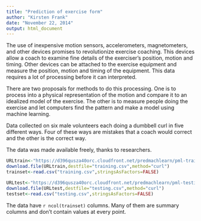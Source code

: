 ```yaml
---
title: "Prediction of exercise form"
author: "Kirsten Frank"
date: "November 22, 2014"
output: html_document
---
```



The use of inexpensive motion sensors, accelerometers, magnetometers,  and other devices promises to revolutionize exercise coaching. This devices allow a coach to examine fine details of the exerciser's position, motion and timing. Other devices can be attached to the exercise equipment and measure the position, motion and timing of the equipment. This data requires a lot of processing before it can interpreted. 

There are two proposals for methods to do this processing. One is to process into a physical representation of the motion and compare it to an idealized model of the exercise. The other is to measure people doing the exercise and let computers find the pattern and make a model using machine learning. 

Data collected on six male volunteers each doing a dumbbell curl in five different ways. Four of these ways are mistakes that a coach would correct and the other is the correct way. 

The data was made available freely, thanks to researchers.

```r
URLtrain<-"https://d396qusza40orc.cloudfront.net/predmachlearn/pml-training.csv"
download.file(URLtrain,destfile="training.csv",method="curl")
trainset<-read.csv("training.csv",stringsAsFactors=FALSE)

URLtest<-"https://d396qusza40orc.cloudfront.net/predmachlearn/pml-testing.csv"
download.file(URLtest,destfile="testing.csv",method="curl")
testset<-read.csv("testing.csv",stringsAsFactors=FALSE)
```

The data have `r ncol(trainset)` columns. Many of them are summary columns and don't contain values at every point. 
